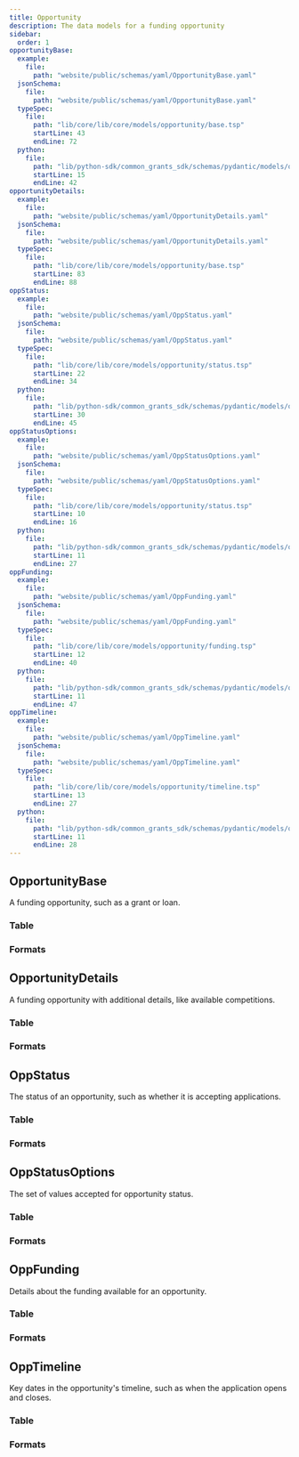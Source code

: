 ```yaml
---
title: Opportunity
description: The data models for a funding opportunity
sidebar:
  order: 1
opportunityBase:
  example:
    file:
      path: "website/public/schemas/yaml/OpportunityBase.yaml"
  jsonSchema:
    file:
      path: "website/public/schemas/yaml/OpportunityBase.yaml"
  typeSpec:
    file:
      path: "lib/core/lib/core/models/opportunity/base.tsp"
      startLine: 43
      endLine: 72
  python:
    file:
      path: "lib/python-sdk/common_grants_sdk/schemas/pydantic/models/opp_base.py"
      startLine: 15
      endLine: 42
opportunityDetails:
  example:
    file:
      path: "website/public/schemas/yaml/OpportunityDetails.yaml"
  jsonSchema:
    file:
      path: "website/public/schemas/yaml/OpportunityDetails.yaml"
  typeSpec:
    file:
      path: "lib/core/lib/core/models/opportunity/base.tsp"
      startLine: 83
      endLine: 88
oppStatus:
  example:
    file:
      path: "website/public/schemas/yaml/OppStatus.yaml"
  jsonSchema:
    file:
      path: "website/public/schemas/yaml/OppStatus.yaml"
  typeSpec:
    file:
      path: "lib/core/lib/core/models/opportunity/status.tsp"
      startLine: 22
      endLine: 34
  python:
    file:
      path: "lib/python-sdk/common_grants_sdk/schemas/pydantic/models/opp_status.py"
      startLine: 30
      endLine: 45
oppStatusOptions:
  example:
    file:
      path: "website/public/schemas/yaml/OppStatusOptions.yaml"
  jsonSchema:
    file:
      path: "website/public/schemas/yaml/OppStatusOptions.yaml"
  typeSpec:
    file:
      path: "lib/core/lib/core/models/opportunity/status.tsp"
      startLine: 10
      endLine: 16
  python:
    file:
      path: "lib/python-sdk/common_grants_sdk/schemas/pydantic/models/opp_status.py"
      startLine: 11
      endLine: 27
oppFunding:
  example:
    file:
      path: "website/public/schemas/yaml/OppFunding.yaml"
  jsonSchema:
    file:
      path: "website/public/schemas/yaml/OppFunding.yaml"
  typeSpec:
    file:
      path: "lib/core/lib/core/models/opportunity/funding.tsp"
      startLine: 12
      endLine: 40
  python:
    file:
      path: "lib/python-sdk/common_grants_sdk/schemas/pydantic/models/opp_funding.py"
      startLine: 11
      endLine: 47
oppTimeline:
  example:
    file:
      path: "website/public/schemas/yaml/OppTimeline.yaml"
  jsonSchema:
    file:
      path: "website/public/schemas/yaml/OppTimeline.yaml"
  typeSpec:
    file:
      path: "lib/core/lib/core/models/opportunity/timeline.tsp"
      startLine: 13
      endLine: 27
  python:
    file:
      path: "lib/python-sdk/common_grants_sdk/schemas/pydantic/models/opp_timeline.py"
      startLine: 11
      endLine: 28
---
```



## OpportunityBase

A funding opportunity, such as a grant or loan.

### Table

<SchemaTable spec={frontmatter.opportunityBase} />

### Formats

<SchemaFormatTabs
  example={frontmatter.opportunityBase.example}
  jsonSchema={frontmatter.opportunityBase.jsonSchema}
  typeSpec={frontmatter.opportunityBase.typeSpec}
  python={frontmatter.opportunityBase.python}
/>

## OpportunityDetails

A funding opportunity with additional details, like available competitions.

### Table

<SchemaTable spec={frontmatter.opportunityDetails} />

### Formats

<SchemaFormatTabs
  example={frontmatter.opportunityDetails.example}
  jsonSchema={frontmatter.opportunityDetails.jsonSchema}
  typeSpec={frontmatter.opportunityDetails.typeSpec}
  python={frontmatter.opportunityDetails.python}
/>

## OppStatus

The status of an opportunity, such as whether it is accepting applications.

### Table

<SchemaTable spec={frontmatter.oppStatus} />

### Formats

<SchemaFormatTabs
  example={frontmatter.oppStatus.example}
  jsonSchema={frontmatter.oppStatus.jsonSchema}
  typeSpec={frontmatter.oppStatus.typeSpec}
  python={frontmatter.oppStatus.python}
/>

## OppStatusOptions

The set of values accepted for opportunity status.

### Table

<SchemaTable spec={frontmatter.oppStatusOptions} />

### Formats

<SchemaFormatTabs
  example={frontmatter.oppStatusOptions.example}
  jsonSchema={frontmatter.oppStatusOptions.jsonSchema}
  typeSpec={frontmatter.oppStatusOptions.typeSpec}
  python={frontmatter.oppStatusOptions.python}
/>

## OppFunding

Details about the funding available for an opportunity.

### Table

<SchemaTable spec={frontmatter.oppFunding} />

### Formats

<SchemaFormatTabs
  example={frontmatter.oppFunding.example}
  jsonSchema={frontmatter.oppFunding.jsonSchema}
  typeSpec={frontmatter.oppFunding.typeSpec}
  python={frontmatter.oppFunding.python}
/>

## OppTimeline

Key dates in the opportunity's timeline, such as when the application opens and closes.

### Table

<SchemaTable spec={frontmatter.oppTimeline} />

### Formats

<SchemaFormatTabs
  example={frontmatter.oppTimeline.example}
  jsonSchema={frontmatter.oppTimeline.jsonSchema}
  typeSpec={frontmatter.oppTimeline.typeSpec}
  python={frontmatter.oppTimeline.python}
/>
